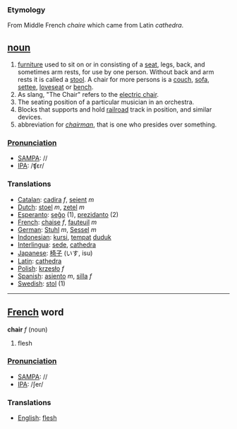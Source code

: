 === Etymology ===
From Middle French ''chaire'' which came from Latin ''cathedra''.

== [[noun]] ==
#[[furniture]] used to sit on or in consisting of a [[seat]], legs, back, and sometimes arm rests, for use by one person. Without back and arm rests it is called a [[stool]]. A chair for more persons is a [[couch]], [[sofa]], [[settee]], [[loveseat]] or [[bench]]. 
#As slang, "The Chair" refers to the [[electric chair]].
#The seating position of a particular musician in an orchestra.
#Blocks that supports and hold [[railroad]] track in position, and similar devices.
#abbreviation for ''[[chairman]]'', that is one who presides over something.

===[[Pronunciation]]===
*[[w:SAMPA|SAMPA]]: //
*[[w:IPA|IPA]]: /ʧεr/

===Translations===
*[[Catalan]]: [[cadira]] ''f'', [[seient]] ''m''
*[[Dutch]]: [[stoel]] ''m'', [[zetel]] ''m''
*[[Esperanto]]: [[seĝo]] (1), [[prezidanto]] (2)
*[[French]]: [[chaise]] ''f'', [[fauteuil]] ''m''
*[[German]]: [[Stuhl]] ''m'', [[Sessel]] ''m''
*[[Indonesian]]: [[kursi]], [[tempat]] [[duduk]]
*[[Interlingua]]: [[sede]], [[cathedra]]
*[[Japanese]]: [[椅子]] (いす, isu)
*[[Latin]]: [[cathedra]]
*[[Polish]]: [[krzesło]] ''f''
*[[Spanish]]: [[asiento]] ''m'', [[silla]] ''f''
*[[Swedish]]: [[stol]] (1)

----

== [[French]] word ==

'''chair''' ''f'' (noun)

# flesh

===[[Pronunciation]]===
*[[w:SAMPA|SAMPA]]: //
*[[w:IPA|IPA]]: /ʃer/

===Translations===
*[[English]]: [[flesh]]